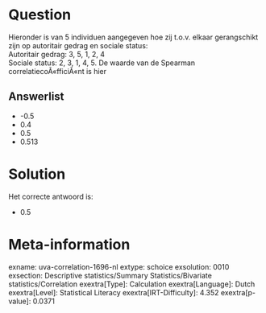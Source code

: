 Question
========

Hieronder is van 5 individuen aangegeven hoe zij t.o.v. elkaar
gerangschikt zijn op autoritair gedrag en sociale status:\
Autoritair gedrag: 3, 5, 1, 2, 4\
Sociale status: 2, 3, 1, 4, 5. De waarde van de Spearman
correlatiecoÃ«fficiÃ«nt is hier

Answerlist
----------

* -0.5
* 0.4
* 0.5
* 0.513

Solution
========

Het correcte antwoord is: 

* 0.5

Meta-information
================
exname: uva-correlation-1696-nl
extype: schoice
exsolution: 0010
exsection: Descriptive statistics/Summary Statistics/Bivariate statistics/Correlation
exextra[Type]: Calculation
exextra[Language]: Dutch
exextra[Level]: Statistical Literacy
exextra[IRT-Difficulty]: 4.352
exextra[p-value]: 0.0371

